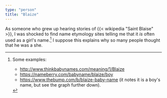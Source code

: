```yaml
---
type: "person"
title: "Blaize"
---
```


As someone who grew up hearing stories of {{< wikipedia "Saint Blaise" >}}, I
was shocked to find name etymology sites telling me that it *is* often used as
a girl's name.[^220705-7]  I suppose this explains why so many people thought
that he was a she. 

[^220705-7]: Some examples:
    * <http://www.thinkbabynames.com/meaning/1/Blaize>
    * <https://nameberry.com/babyname/blaize/boy>
    * <https://www.thebump.com/b/blaize-baby-name> (it notes it is a boy's name, but see the graph further down). 

